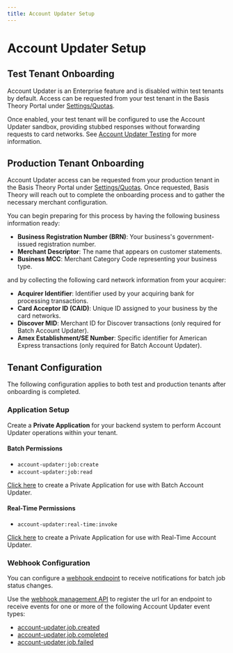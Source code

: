 ```yaml
---
title: Account Updater Setup
---
```



# Account Updater Setup

## Test Tenant Onboarding

Account Updater is an Enterprise feature and is disabled within test tenants by default.
Access can be requested from your test tenant in the Basis Theory Portal under <a href="https://portal.basistheory.com/settings?tab=quotas" target="_blank">Settings/Quotas</a>.

Once enabled, your test tenant will be configured to use the Account Updater sandbox, providing stubbed responses without forwarding requests to card networks.
See [Account Updater Testing](/docs/api/account-updater/testing) for more information.

## Production Tenant Onboarding

Account Updater access can be requested from your production tenant in the Basis Theory Portal under <a href="https://portal.basistheory.com/settings?tab=quotas" target="_blank">Settings/Quotas</a>.
Once requested, Basis Theory will reach out to complete the onboarding process and to gather the necessary merchant configuration.

You can begin preparing for this process by having the following business information ready:
- **Business Registration Number (BRN)**: Your business's government-issued registration number.
- **Merchant Descriptor**: The name that appears on customer statements.
- **Business MCC**: Merchant Category Code representing your business type.

and by collecting the following card network information from your acquirer:
- **Acquirer Identifier**: Identifier used by your acquiring bank for processing transactions.
- **Card Acceptor ID (CAID)**: Unique ID assigned to your business by the card networks.
- **Discover MID**: Merchant ID for Discover transactions (only required for Batch Account Updater).
- **Amex Establishment/SE Number**: Specific identifier for American Express transactions (only required for Batch Account Updater).

## Tenant Configuration

The following configuration applies to both test and production tenants after onboarding is completed.

### Application Setup

Create a **Private Application** for your backend system to perform Account Updater operations within your tenant.

#### Batch Permissions

- `account-updater:job:create`
- `account-updater:job:read`

[Click here](https://portal.basistheory.com/applications/create?type=private&permissions=account-updater%3Ajob%3Acreate&permissions=account-updater%3Ajob%3Aread&name=Batch+Account+Updater) to create a Private Application for use with Batch Account Updater.

#### Real-Time Permissions

- `account-updater:real-time:invoke`

[Click here](https://portal.basistheory.com/applications/create?type=private&permissions=account-updater%3Areal-time%3Ainvoke&name=Real+Time+Account+Updater) to create a Private Application for use with Real-Time Account Updater.

### Webhook Configuration

You can configure a [webhook endpoint](/docs/api/webhooks) to receive notifications for batch job status changes.

Use the [webhook management API](/docs/api/webhooks/api/#create-webhook) to register the url for an endpoint to receive events for one or more of the following Account Updater event types:

- [account-updater.job.created](/docs/api/webhooks/eventdata#job-created)
- [account-updater.job.completed](/docs/api/webhooks/eventdata#job-completed)
- [account-updater.job.failed](/docs/api/webhooks/eventdata#job-failed)
